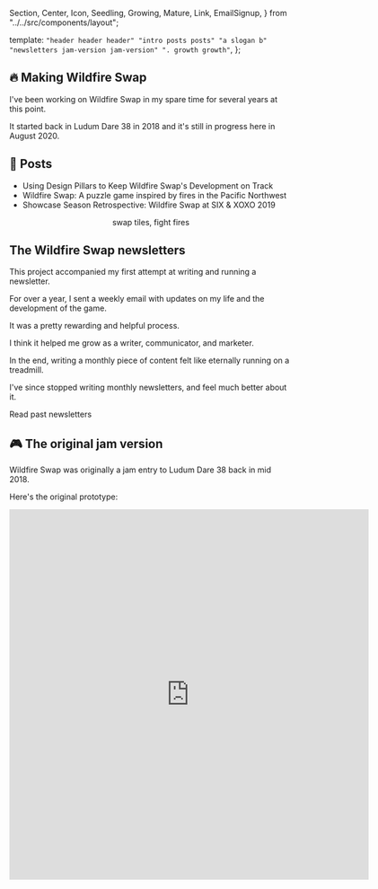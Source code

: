   Section,
  Center,
  Icon,
  Seedling,
  Growing,
  Mature,
  Link,
  EmailSignup,
} from "../../src/components/layout";

  template: `
    "header header header"
    "intro posts posts"
    "a slogan b"
    "newsletters jam-version jam-version"
    ". growth growth"
`,
};

<Section area="intro" color="lightsalmon">


## <Icon>🔥</Icon> Making Wildfire Swap

I've been working on Wildfire Swap in my spare time for several years at this point.

It started back in Ludum Dare 38 in 2018 and it's still in progress here in August 2020.

</Section>


<Section area="posts" color="lightskyblue">


## <Icon>📝</Icon> Posts

- <Link to="https://ryankubik.com/blog/wildfire-swap-design-pillars/">
    Using Design Pillars to Keep Wildfire Swap's Development on Track
  </Link>
- <Link to="https://ryankubik.com/blog/wildfire-swap-inspiration/">
    Wildfire Swap: A puzzle game inspired by fires in the Pacific Northwest
  </Link>
- <Link to="https://ryankubik.com/blog/showcases-season-retrospective/">
    Showcase Season Retrospective: Wildfire Swap at SIX & XOXO 2019
  </Link>

</Section>


<Section area="a" color="white"></Section>

<Section area="slogan" color="black">


<Center>
  <span style={{ color: "white" }}>swap tiles, fight fires</span>
</Center>

</Section>


<Section area="b" color="white"></Section>

<Section area="newsletters" color="lightsalmon">


## The Wildfire Swap newsletters

This project accompanied my first attempt at writing and running a newsletter.

For over a year, I sent a weekly email with updates on my life and the development of the game.

It was a pretty rewarding and helpful process.

I think it helped me grow as a writer, communicator, and marketer.

In the end, writing a monthly piece of content felt like eternally running on a treadmill.

I've since stopped writing monthly newsletters, and feel much better about it.

<Link to="/wildfire/newsletters">Read past newsletters</Link>

</Section>


<Section area="b" color="white"></Section>

<Section area="jam-version" color="#f9e586">


## <Icon>🎮</Icon> The original jam version

Wildfire Swap was originally a jam entry to Ludum Dare 38 back in mid 2018.

Here's the original prototype:

<iframe
  frameBorder="0"
  src="https://itch.io/embed-upload/857066?color=f9e586"
  allowFullScreen=""
  width="640"
  height="660"
>
  <a href="https://rmkubik.itch.io/wildfire-jam">Play Wildfire on itch.io</a>
</iframe>

</Section>


<Section area="growth" color="white">


<Center>
  <Growing />
  <Growing />
</Center>

</Section>

